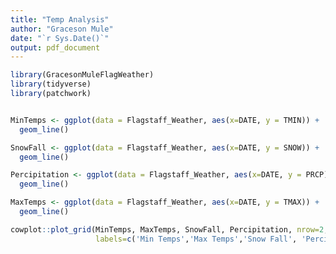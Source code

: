 ```yaml
---
title: "Temp Analysis"
author: "Graceson Mule"
date: "`r Sys.Date()`"
output: pdf_document
---
```


```r
library(GracesonMuleFlagWeather)
library(tidyverse)
library(patchwork)


MinTemps <- ggplot(data = Flagstaff_Weather, aes(x=DATE, y = TMIN)) +
  geom_line()

SnowFall <- ggplot(data = Flagstaff_Weather, aes(x=DATE, y = SNOW)) +
  geom_line()

Percipitation <- ggplot(data = Flagstaff_Weather, aes(x=DATE, y = PRCP)) +
  geom_line()

MaxTemps <- ggplot(data = Flagstaff_Weather, aes(x=DATE, y = TMAX)) +
  geom_line()

cowplot::plot_grid(MinTemps, MaxTemps, SnowFall, Percipitation, nrow=2, ncol=2, 
                   labels=c('Min Temps','Max Temps','Snow Fall', 'Percipitation'))

```
